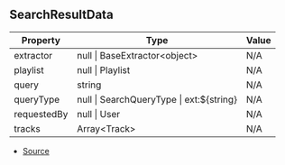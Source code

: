 ## SearchResultData

| Property | Type | Value |
| ----------- | ----------- | ----------- |
| extractor | null \| BaseExtractor\<object> | N/A |
| playlist | null \| Playlist | N/A |
| query | string | N/A |
| queryType | null \| SearchQueryType \| ext:\$\{string} | N/A |
| requestedBy | null \| User | N/A |
| tracks | Array\<Track> | N/A |


- [Source](https://github.com/Androz2091/discord-player/blob/074396c/packages/discord-player/src/Structures/SearchResult.ts#L8)